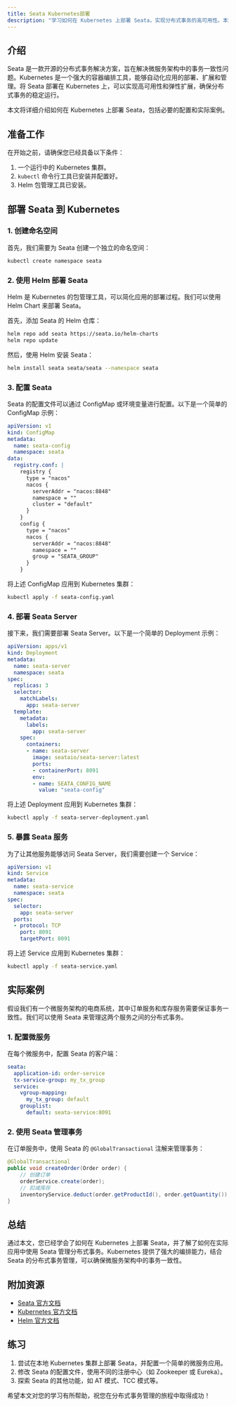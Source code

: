 ```yaml
---
title: Seata Kubernetes部署
description: "学习如何在 Kubernetes 上部署 Seata，实现分布式事务的高可用性。本文将从基础概念讲起，逐步指导您完成部署过程，并提供实际案例和代码示例。"
---
```


## 介绍

Seata 是一款开源的分布式事务解决方案，旨在解决微服务架构中的事务一致性问题。Kubernetes 是一个强大的容器编排工具，能够自动化应用的部署、扩展和管理。将 Seata 部署在 Kubernetes 上，可以实现高可用性和弹性扩展，确保分布式事务的稳定运行。

本文将详细介绍如何在 Kubernetes 上部署 Seata，包括必要的配置和实际案例。

## 准备工作

在开始之前，请确保您已经具备以下条件：

1. 一个运行中的 Kubernetes 集群。
2. `kubectl` 命令行工具已安装并配置好。
3. Helm 包管理工具已安装。

## 部署 Seata 到 Kubernetes

### 1. 创建命名空间

首先，我们需要为 Seata 创建一个独立的命名空间：

```bash
kubectl create namespace seata
```

### 2. 使用 Helm 部署 Seata

Helm 是 Kubernetes 的包管理工具，可以简化应用的部署过程。我们可以使用 Helm Chart 来部署 Seata。

首先，添加 Seata 的 Helm 仓库：

```bash
helm repo add seata https://seata.io/helm-charts
helm repo update
```

然后，使用 Helm 安装 Seata：

```bash
helm install seata seata/seata --namespace seata
```

### 3. 配置 Seata

Seata 的配置文件可以通过 ConfigMap 或环境变量进行配置。以下是一个简单的 ConfigMap 示例：

```yaml
apiVersion: v1
kind: ConfigMap
metadata:
  name: seata-config
  namespace: seata
data:
  registry.conf: |
    registry {
      type = "nacos"
      nacos {
        serverAddr = "nacos:8848"
        namespace = ""
        cluster = "default"
      }
    }
    config {
      type = "nacos"
      nacos {
        serverAddr = "nacos:8848"
        namespace = ""
        group = "SEATA_GROUP"
      }
    }
```

将上述 ConfigMap 应用到 Kubernetes 集群：

```bash
kubectl apply -f seata-config.yaml
```

### 4. 部署 Seata Server

接下来，我们需要部署 Seata Server。以下是一个简单的 Deployment 示例：

```yaml
apiVersion: apps/v1
kind: Deployment
metadata:
  name: seata-server
  namespace: seata
spec:
  replicas: 3
  selector:
    matchLabels:
      app: seata-server
  template:
    metadata:
      labels:
        app: seata-server
    spec:
      containers:
      - name: seata-server
        image: seataio/seata-server:latest
        ports:
        - containerPort: 8091
        env:
        - name: SEATA_CONFIG_NAME
          value: "seata-config"
```

将上述 Deployment 应用到 Kubernetes 集群：

```bash
kubectl apply -f seata-server-deployment.yaml
```

### 5. 暴露 Seata 服务

为了让其他服务能够访问 Seata Server，我们需要创建一个 Service：

```yaml
apiVersion: v1
kind: Service
metadata:
  name: seata-service
  namespace: seata
spec:
  selector:
    app: seata-server
  ports:
  - protocol: TCP
    port: 8091
    targetPort: 8091
```

将上述 Service 应用到 Kubernetes 集群：

```bash
kubectl apply -f seata-service.yaml
```

## 实际案例

假设我们有一个微服务架构的电商系统，其中订单服务和库存服务需要保证事务一致性。我们可以使用 Seata 来管理这两个服务之间的分布式事务。

### 1. 配置微服务

在每个微服务中，配置 Seata 的客户端：

```yaml
seata:
  application-id: order-service
  tx-service-group: my_tx_group
  service:
    vgroup-mapping:
      my_tx_group: default
    grouplist:
      default: seata-service:8091
```

### 2. 使用 Seata 管理事务

在订单服务中，使用 Seata 的 `@GlobalTransactional` 注解来管理事务：

```java
@GlobalTransactional
public void createOrder(Order order) {
    // 创建订单
    orderService.create(order);
    // 扣减库存
    inventoryService.deduct(order.getProductId(), order.getQuantity());
}
```

## 总结

通过本文，您已经学会了如何在 Kubernetes 上部署 Seata，并了解了如何在实际应用中使用 Seata 管理分布式事务。Kubernetes 提供了强大的编排能力，结合 Seata 的分布式事务管理，可以确保微服务架构中的事务一致性。

## 附加资源

- [Seata 官方文档](https://seata.io/zh-cn/docs/overview/what-is-seata.html)
- [Kubernetes 官方文档](https://kubernetes.io/docs/home/)
- [Helm 官方文档](https://helm.sh/docs/)

## 练习

1. 尝试在本地 Kubernetes 集群上部署 Seata，并配置一个简单的微服务应用。
2. 修改 Seata 的配置文件，使用不同的注册中心（如 Zookeeper 或 Eureka）。
3. 探索 Seata 的其他功能，如 AT 模式、TCC 模式等。

希望本文对您的学习有所帮助，祝您在分布式事务管理的旅程中取得成功！